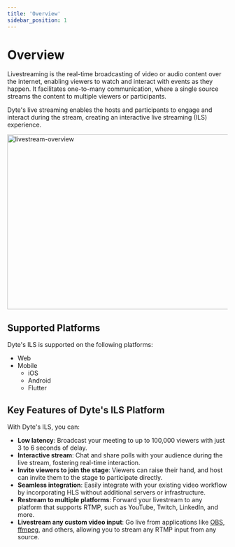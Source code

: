 ```yaml
---
title: 'Overview'
sidebar_position: 1
---
```


# Overview

Livestreaming is the real-time broadcasting of video or audio content over the internet, enabling viewers to watch and interact with events as they happen. It facilitates one-to-many communication, where a single source streams the content to multiple viewers or participants.

Dyte's live streaming enables the hosts and participants to engage and interact during the stream, creating an interactive live streaming (ILS) experience.

<img
  src="/static/livestream/livestream.png"
  width="700"
  height="400"
  alt="livestream-overview"
  className="livestrem-hls-rtmp"
/>

## Supported Platforms

Dyte's ILS is supported on the following platforms:

- Web
- Mobile
  - iOS
  - Android
  - Flutter

## Key Features of Dyte's ILS Platform

With Dyte's ILS, you can:

- **Low latency**: Broadcast your meeting to up to 100,000 viewers with just 3 to 6 seconds of delay.
- **Interactive stream**: Chat and share polls with your audience during the live stream, fostering real-time interaction.
- **Invite viewers to join the stage**: Viewers can raise their hand, and host can invite them to the stage to participate directly.
- **Seamless integration**: Easily integrate with your existing video workflow by incorporating HLS without additional servers or infrastructure.
- **Restream to multiple platforms**: Forward your livestream to any platform that supports RTMP, such as YouTube, Twitch, LinkedIn, and more.
- **Livestream any custom video input**: Go live from applications like [OBS](https://en.wikipedia.org/wiki/OBS_Studio), [ffmpeg](https://en.wikipedia.org/wiki/FFmpeg), and others, allowing you to stream any RTMP input from any source.
